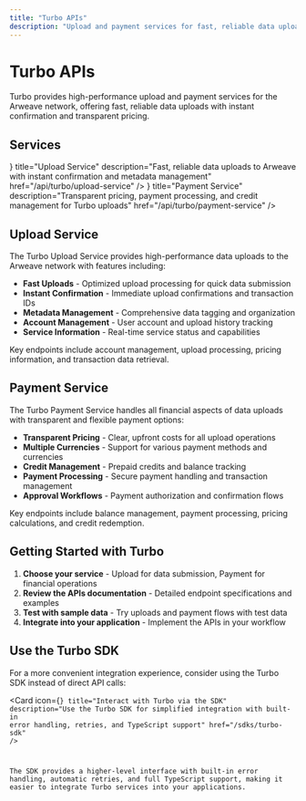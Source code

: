```yaml
---
title: "Turbo APIs"
description: "Upload and payment services for fast, reliable data uploads to Arweave"
---
```



# Turbo APIs

Turbo provides high-performance upload and payment services for the Arweave network, offering fast, reliable data uploads with instant confirmation and transparent pricing.

## Services

<Cards>
  <Card
    icon={<Upload />}
    title="Upload Service"
    description="Fast, reliable data uploads to Arweave with instant confirmation and metadata management"
    href="/api/turbo/upload-service"
  />
  <Card
    icon={<CreditCard />}
    title="Payment Service"
    description="Transparent pricing, payment processing, and credit management for Turbo uploads"
    href="/api/turbo/payment-service"
  />
</Cards>

## Upload Service

The Turbo Upload Service provides high-performance data uploads to the Arweave network with features including:

- **Fast Uploads** - Optimized upload processing for quick data submission
- **Instant Confirmation** - Immediate upload confirmations and transaction IDs
- **Metadata Management** - Comprehensive data tagging and organization
- **Account Management** - User account and upload history tracking
- **Service Information** - Real-time service status and capabilities

Key endpoints include account management, upload processing, pricing information, and transaction data retrieval.

## Payment Service

The Turbo Payment Service handles all financial aspects of data uploads with transparent and flexible payment options:

- **Transparent Pricing** - Clear, upfront costs for all upload operations
- **Multiple Currencies** - Support for various payment methods and currencies
- **Credit Management** - Prepaid credits and balance tracking
- **Payment Processing** - Secure payment handling and transaction management
- **Approval Workflows** - Payment authorization and confirmation flows

Key endpoints include balance management, payment processing, pricing calculations, and credit redemption.

## Getting Started with Turbo

1. **Choose your service** - Upload for data submission, Payment for financial operations
2. **Review the APIs documentation** - Detailed endpoint specifications and examples
3. **Test with sample data** - Try uploads and payment flows with test data
4. **Integrate into your application** - Implement the APIs in your workflow

## Use the Turbo SDK

For a more convenient integration experience, consider using the Turbo SDK instead of direct API calls:

<Card
  icon={<Code />}
  title="Interact with Turbo via the SDK"
  description="Use the Turbo SDK for simplified integration with built-in error handling, retries, and TypeScript support"
  href="/sdks/turbo-sdk"
/>

The SDK provides a higher-level interface with built-in error handling, automatic retries, and full TypeScript support, making it easier to integrate Turbo services into your applications.